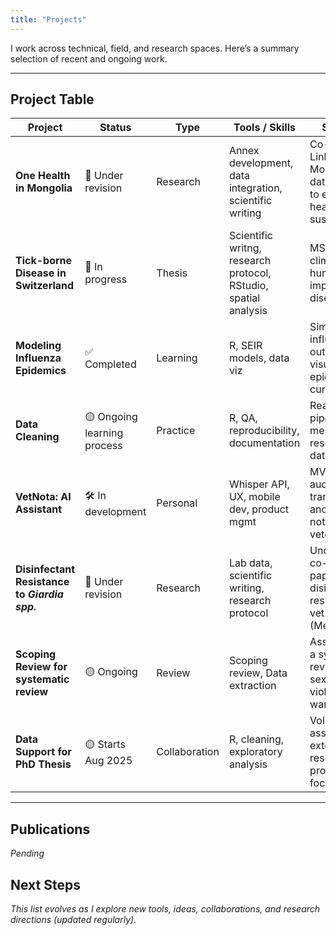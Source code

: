 ```yaml
---
title: "Projects"
---
```


I work across technical, field, and research spaces. Here's a summary selection of recent and ongoing work.

------------------------------------------------------------------------

## Project Table

| Project | Status | Type | Tools / Skills | Summary |
|---------------------|---------------------|-----------------|-------------------------|----------------------------------|
| **One Health in Mongolia** | 📝 Under revision | Research | Annex development, data integration, scientific writing | Co-author. Linking Mongolian data indicators to ecosystem health and sustainability. |
| **Tick-borne Disease in Switzerland** | 🔄 In progress | Thesis | Scientific writng, research protocol, RStudio, spatial analysis | MSc thesis on climate + human activity impacts on disease risk. |
| **Modeling Influenza Epidemics** | ✅ Completed | Learning | R, SEIR models, data viz | Simulated influenza outbreaks and visualized epidemic curves. |
| **Data Cleaning** | 🟡 Ongoing learning process | Practice | R, QA, reproducibility, documentation | Real world pipeline for messy research datasets. |
| **VetNota: AI Assistant** | 🛠️ In development | Personal | Whisper API, UX, mobile dev, product mgmt | MVP app for audio transcription and diagnostic notes for veterinarians. |
| **Disinfectant Resistance to *Giardia spp.*** | 📝 Under revision | Research | Lab data, scientific writing, research protocol | Undergraduate co-authored paper on disinfectant resistance in vet clinics (Mexico). |
| **Scoping Review for systematic review** | 🟡 Ongoing | Review | Scoping review, Data extraction | Assisting with a systematic review  about sexual violence in war. |
| **Data Support for PhD Thesis** | 🟡 Starts Aug 2025 | Collaboration | R, cleaning, exploratory analysis | Volunteer assistant on external PhD research project. Data focused. |

------------------------------------------------------------------------

## Publications

*Pending*

## Next Steps

*This list evolves as I explore new tools, ideas, collaborations, and research directions (updated regularly).*
